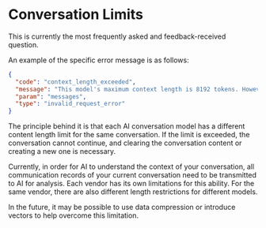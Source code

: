 # Conversation Limits

This is currently the most frequently asked and feedback-received question.

An example of the specific error message is as follows:

```json copy
{
  "code": "context_length_exceeded",
  "message": "This model's maximum context length is 8192 tokens. However, you requested 8384 tokens (6384 in the messages, 2000 in the completion). Please reduce the length of the messages or completion.",
  "param": "messages",
  "type": "invalid_request_error"
}
```

The principle behind it is that each AI conversation model has a different content length limit for the same conversation. If the limit is exceeded, the conversation cannot continue, and clearing the conversation content or creating a new one is necessary.

Currently, in order for AI to understand the context of your conversation, all communication records of your current conversation need to be transmitted to AI for analysis. Each vendor has its own limitations for this ability. For the same vendor, there are also different length restrictions for different models.

In the future, it may be possible to use data compression or introduce vectors to help overcome this limitation.
